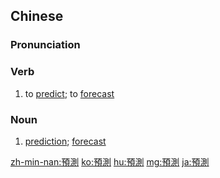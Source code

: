 {{also|预测|予測}}
==Chinese==
{{zh-forms|s=预测}}

===Pronunciation===
{{zh-pron
|m=yùcè
|c=jyu6 cak1,jyu6 caak1
|mn=zz,kh:ī-chhek/xm,tp:ū-chhek/qz:īr-chhiak
|cat=v,n
}}

===Verb===
{{zh-verb}}

# to [[predict]]; to [[forecast]]

===Noun===
{{zh-noun}}

# [[prediction]]; [[forecast]]

[[zh-min-nan:預測]]
[[ko:預測]]
[[hu:預測]]
[[mg:預測]]
[[ja:預測]]